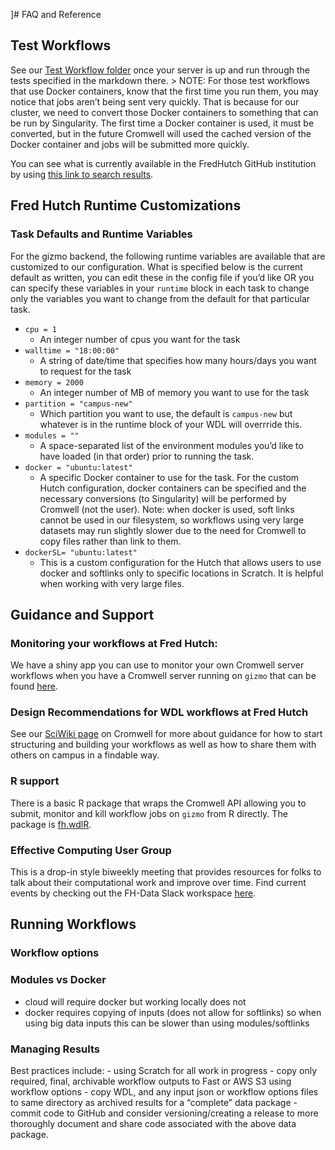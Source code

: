 ]# FAQ and Reference

## Test Workflows

See our [Test Workflow folder](https://github.com/FredHutch/diy-cromwell-server/tree/main/testWorkflows) once your server is up and run through the tests specified in the markdown there. 
> NOTE: For those test workflows that use Docker containers, know that the first time you run them, you may notice that jobs aren't being sent very quickly.  That is because for our cluster, we need to convert those Docker containers to something that can be run by Singularity.  The first time a Docker container is used, it must be converted, but in the future Cromwell will used the cached version of the Docker container and jobs will be submitted more quickly. 

You can see what is currently available in the FredHutch GitHub institution by using [this link to search results](https://github.com/FredHutch?utf8=%E2%9C%93&q=wdl+OR+cromwell&type=&language=).



## Fred Hutch Runtime Customizations


### Task Defaults and Runtime Variables
For the gizmo backend, the following runtime variables are available that are customized to our configuration.  What is specified below is the current default as written, you can edit these in the config file if you'd like OR you can specify these variables in your `runtime` block in each task to change only the variables you want to change from the default for that particular task.  

- `cpu = 1`
  - An integer number of cpus you want for the task
- `walltime = "18:00:00"`
  - A string of date/time that specifies how many hours/days you want to request for the task
- `memory = 2000`
  - An integer number of MB of memory you want to use for the task
- `partition = "campus-new"`
  - Which partition you want to use, the default is `campus-new` but whatever is in the runtime block of your WDL will overrride this. 
- `modules = ""`
  - A space-separated list of the environment modules you'd like to have loaded (in that order) prior to running the task.  
- `docker = "ubuntu:latest"`
  - A specific Docker container to use for the task.  For the custom Hutch configuration, docker containers can be specified and the necessary conversions (to Singularity) will be performed by Cromwell (not the user).  Note: when docker is used, soft links cannot be used in our filesystem, so workflows using very large datasets may run slightly slower due to the need for Cromwell to copy files rather than link to them.  
- `dockerSL= "ubuntu:latest"`
  - This is a custom configuration for the Hutch that allows users to use docker and softlinks only to specific locations in Scratch.  It is helpful when working with very large files. 


## Guidance and Support
### Monitoring your workflows at Fred Hutch:
We have a shiny app you can use to monitor your own Cromwell server workflows when you have a Cromwell server running on `gizmo` that can be found [here](https://cromwellapp.fredhutch.org/).  

### Design Recommendations for WDL workflows at Fred Hutch
See our [SciWiki page](https://sciwiki.fredhutch.org/compdemos/Cromwell/) on Cromwell for more about guidance for how to start structuring and building your workflows as well as how to share them with others on campus in a findable way.  

### R support
There is a basic R package that wraps the Cromwell API allowing you to submit, monitor and kill workflow jobs on `gizmo` from R directly. The package is [fh.wdlR](https://github.com/FredHutch/fh.wdlR).  

### Effective Computing User Group
This is a drop-in style biweekly meeting that provides resources for folks to talk about their computational work and improve over time.  Find current events by checking out the FH-Data Slack workspace [here](https://fhdata.slack.com).



## Running Workflows


### Workflow options


### Modules vs Docker
- cloud will require docker but working locally does not
- docker requires copying of inputs (does not allow for softlinks) so when using big data inputs this can be slower than using modules/softlinks

### Managing Results
Best practices include:
- using Scratch for all work in progress
- copy only required, final, archivable workflow outputs to Fast or AWS S3 using workflow options
- copy WDL, and any input json or workflow options files to same directory as archived results for a "complete" data package
- commit code to GitHub and consider versioning/creating a release to more thoroughly document and share code associated with the above data package. 